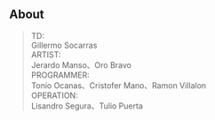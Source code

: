 ## About

> TD:  
  Gillermo Socarras  
> ARTIST:  
  Jerardo Manso、Oro Bravo  
> PROGRAMMER:  
  Tonio Ocanas、Cristofer Mano、Ramon Villalon  
> OPERATION:  
  Lisandro Segura、Tulio Puerta
